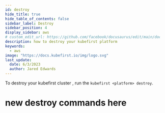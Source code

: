 ```yaml
---
id: destroy
hide_title: true
hide_table_of_contents: false
sidebar_label: Destroy
sidebar_position: 4
display_sidebar: aws
# custom_edit_url: https://github.com/facebook/docusaurus/edit/main/docs/api-doc-markdown.md
description: how to destroy your kubefirst platform
keywords:
  - aws
image: "https://docs.kubefirst.io/img/logo.svg"
last_update:
  date: 6/3/2023
  author: Jared Edwards
---
```

To destroy your kubefirst cluster , run the `kubefirst <platform> destroy`.

# new destroy commands here
